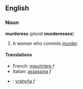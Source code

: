 ==English==
===Noun===
'''murderess''' (''plural'' '''murderesses''')

#A woman who commits [[murder]].

====Translations====
*French: [[meurtrière]] ''f''
*Italian: [[assassina]] ''f''
*{{sk}}: [[vrahyňa]] ''f''